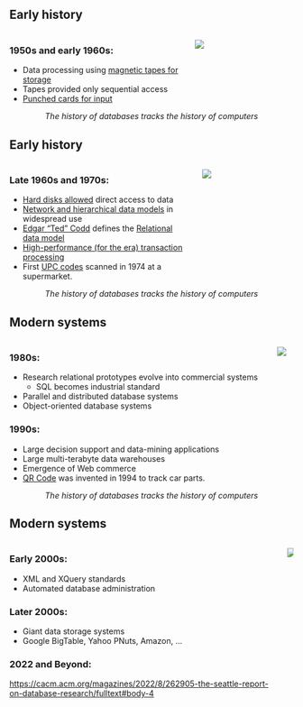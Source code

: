 <!-- # A long time ago ... in a galaxy far, far away ... -->

## Early history

:::: {.columns}

::: {.column}
### 1950s and early 1960s:
* Data processing using [magnetic tapes for storage](https://en.wikipedia.org/wiki/Magnetic-tape_data_storage)
* Tapes provided only sequential access
* [Punched cards for input](https://en.wikipedia.org/wiki/Punched_card_input/output)
:::
::: {.column width="40%"}
![](assets/1951_TapeData_P2.jpg)
:::
::::

<center><em>The history of databases tracks the history of computers</em></center>

## Early history

:::: {.columns}
::: {.column}
### Late 1960s and 1970s:
* [Hard disks allowed](https://en.wikipedia.org/wiki/History_of_hard_disk_drives) direct access to data
* [Network and hierarchical data models](https://en.wikipedia.org/wiki/Database_model) in widespread use
* [Edgar "Ted" Codd](https://en.wikipedia.org/wiki/Edgar_F._Codd) defines the [Relational data model](https://dl.acm.org/doi/pdf/10.1145/362384.362685)
* [High-performance (for the era) transaction processing](https://en.wikipedia.org/wiki/Transaction_processing)
* First [UPC codes](https://www.smithsonianmag.com/innovation/history-bar-code-180956704/) scanned in 1974 at a supermarket.
:::
::: {.column width="40%"}
![](assets/1970-IBM_2314_DiskDrives_and_IBM_2540_CardReader_Punch.jpg)
:::
::::

<center><em>The history of databases tracks the history of computers</em></center>

## Modern systems

:::: {.columns}
:::{.column}
### 1980s:

* Research relational prototypes evolve into commercial systems
    - SQL becomes industrial standard
* Parallel and distributed database systems
* Object-oriented database systems

### 1990s:

* Large decision support and data-mining applications
* Large multi-terabyte data warehouses
* Emergence of Web commerce
* [QR Code](https://en.wikipedia.org/wiki/QR_code) was invented in 1994 to track car parts.
:::
::: {.column}
![](assets/1990-computer-center.png)
:::
::::

<center><em>The history of databases tracks the history of computers</em></center>

## Modern systems

:::: {.columns}
::: {.column}
### Early 2000s:

* XML and XQuery standards
* Automated database administration

### Later 2000s:

* Giant data storage systems
* Google BigTable, Yahoo PNuts, Amazon, …

### 2022 and Beyond:

<https://cacm.acm.org/magazines/2022/8/262905-the-seattle-report-on-database-research/fulltext#body-4>
:::
::: {.column}
![](assets/google-data-center.png)
:::
::::


